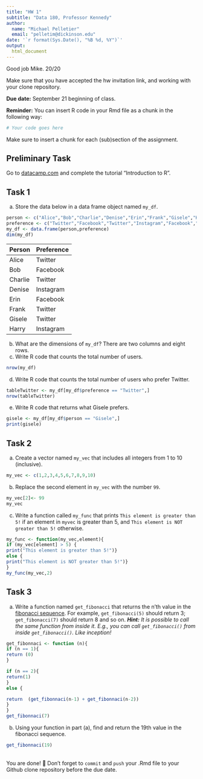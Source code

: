 ```yaml
---
title: "HW 1"
subtitle: "Data 180, Professor Kennedy"
author: 
  name: "Michael Pelletier"
  email: "pelletim@dickinson.edu"
date: '`r format(Sys.Date(), "%B %d, %Y")`'
output: 
  html_document
---
```


Good job Mike. 20/20

Make sure that you have accepted the hw invitation link, and working with your clone repository.

**Due date:** September 21 beginning of class.

**Reminder:** You can insert R code in your Rmd file as a chunk in the following way:
```r
# Your code goes here
```
Make sure to insert a chunk for each (sub)section of the assignment.

## Preliminary Task
Go to [datacamp.com](https://datacamp.com) and complete the tutorial "Introduction to R".


## Task 1
a) Store the data below in a data frame object named `my_df`.
```r
person <- c("Alice","Bob","Charlie","Denise","Erin","Frank","Gisele","Harry")
preference <- c("Twitter","Facebook","Twitter","Instagram","Facebook","Twitter","Twitter","Instagram")
my_df <- data.frame(person,preference)
dim(my_df)

```

|Person | Preference|
|:------|:----------|
|Alice | Twitter |
| Bob | Facebook |
| Charlie | Twitter |
| Denise | Instagram |
| Erin | Facebook |
| Frank | Twitter |
| Gisele | Twitter |
| Harry | Instagram |

b) What are the dimensions of `my_df`?
There are two columns and eight rows.
c) Write R code that counts the total number of users.
```r
nrow(my_df)
```
d) Write R code that counts the total number of users who prefer Twitter.
```r
tableTwitter <- my_df[my_df$preference == "Twitter",]
nrow(tableTwitter)
```
e) Write R code that returns what Gisele prefers.
```r
gisele <- my_df[my_df$person == "Gisele",]
print(gisele)
```
## Task 2
a) Create a vector named `my_vec` that includes all integers from 1 to 10 (inclusive).
```r
my_vec <- c(1,2,3,4,5,6,7,8,9,10)
```
b) Replace the second element in `my_vec` with the number `99`.
```r
my_vec[2]<- 99
my_vec
```
c) Write a function called `my_func` that prints `This element is greater than 5!` if an element in `myvec` is greater than 5, and `This element is NOT greater than 5!` otherwise.
```r
my_func <- function(my_vec,element){
if (my_vec[element] > 5) {
print("This element is greater than 5!")}
else {
print("This element is NOT greater than 5!")}
}
my_func(my_vec,2)
```
## Task 3
a. Write a function named `get_fibonacci` that returns the n'th value in the [fibonacci sequence](https://www.mathsisfun.com/numbers/fibonacci-sequence.html). For example, `get_fibonacci(5)` should return 3; `get_fibonacci(7)` should return 8 and so on. ***Hint:** It is possible to call the same function from inside it. E.g., you can call `get_fibonacci()` from inside `get_fibonacci()`. Like inception!*
```r
get_fibonnaci <- function (n){
if (n == 1){
return (0)
}

if (n == 2){
return(1)
}
else {

return  (get_fibonnaci(n-1) + get_fibonnaci(n-2))
}
}
get_fibonnaci(7)
```
b. Using your function in part (a), find and return the 19th value in the fibonacci sequence.
```r
get_fibonnaci(19)
```
<br>
You are done! 🏁 Don't forget to `commit` and `push` your .Rmd file to your Github clone repository before the due date.
<br>

